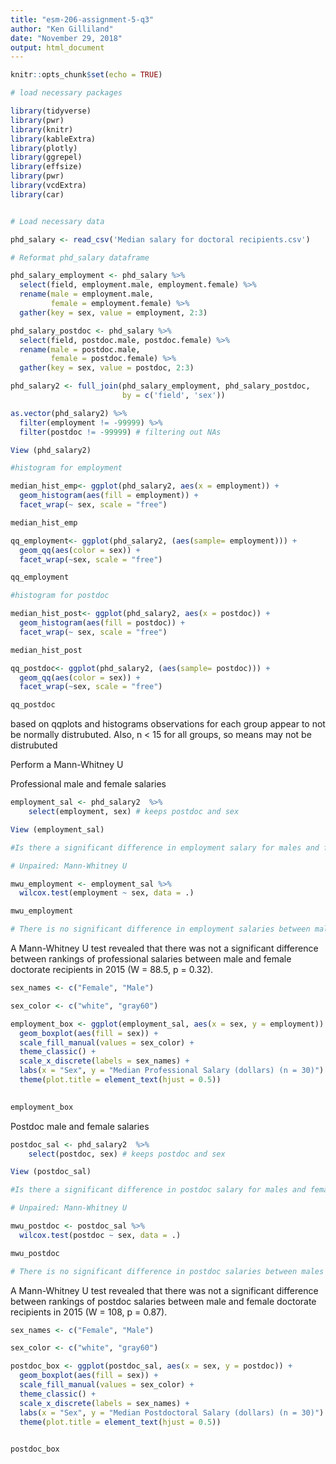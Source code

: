 ```yaml
---
title: "esm-206-assignment-5-q3"
author: "Ken Gilliland"
date: "November 29, 2018"
output: html_document
---
```


```r
knitr::opts_chunk$set(echo = TRUE)
```

```r

# load necessary packages

library(tidyverse)
library(pwr)
library(knitr)
library(kableExtra)
library(plotly)
library(ggrepel)
library(effsize)
library(pwr)
library(vcdExtra)
library(car)



```

```r
# Load necessary data

phd_salary <- read_csv('Median salary for doctoral recipients.csv')

# Reformat phd_salary dataframe

phd_salary_employment <- phd_salary %>% 
  select(field, employment.male, employment.female) %>% 
  rename(male = employment.male,
         female = employment.female) %>% 
  gather(key = sex, value = employment, 2:3)

phd_salary_postdoc <- phd_salary %>% 
  select(field, postdoc.male, postdoc.female) %>%
  rename(male = postdoc.male,
         female = postdoc.female) %>% 
  gather(key = sex, value = postdoc, 2:3)

phd_salary2 <- full_join(phd_salary_employment, phd_salary_postdoc,
                         by = c('field', 'sex'))

as.vector(phd_salary2) %>% 
  filter(employment != -99999) %>% 
  filter(postdoc != -99999) # filtering out NAs  

View (phd_salary2)
```


```r
#histogram for employment

median_hist_emp<- ggplot(phd_salary2, aes(x = employment)) +
  geom_histogram(aes(fill = employment)) +
  facet_wrap(~ sex, scale = "free")

median_hist_emp
```

```r
qq_employment<- ggplot(phd_salary2, (aes(sample= employment))) +
  geom_qq(aes(color = sex)) +
  facet_wrap(~sex, scale = "free")

qq_employment
```

```r
#histogram for postdoc

median_hist_post<- ggplot(phd_salary2, aes(x = postdoc)) +
  geom_histogram(aes(fill = postdoc)) +
  facet_wrap(~ sex, scale = "free")

median_hist_post
```

```r
qq_postdoc<- ggplot(phd_salary2, (aes(sample= postdoc))) +
  geom_qq(aes(color = sex)) +
  facet_wrap(~sex, scale = "free")

qq_postdoc
```

based on qqplots and histograms observations for each group appear to not be normally distrubuted. Also, n < 15 for all groups, so means may not be distrubuted

Perform a Mann-Whitney U

Professional male and female salaries

```r
employment_sal <- phd_salary2  %>% 
    select(employment, sex) # keeps postdoc and sex

View (employment_sal)
```

```r
#Is there a significant difference in employment salary for males and females?

# Unpaired: Mann-Whitney U

mwu_employment <- employment_sal %>%
  wilcox.test(employment ~ sex, data = .)

mwu_employment

# There is no significant difference in employment salaries between males and females.
```

A Mann-Whitney U test revealed that there was not a significant difference between rankings of professional salaries between male and female doctorate recipients in 2015 (W = 88.5, p = 0.32). 

```r

sex_names <- c("Female", "Male")

sex_color <- c("white", "gray60")

employment_box <- ggplot(employment_sal, aes(x = sex, y = employment)) +
  geom_boxplot(aes(fill = sex)) +
  scale_fill_manual(values = sex_color) +
  theme_classic() +
  scale_x_discrete(labels = sex_names) +
  labs(x = "Sex", y = "Median Professional Salary (dollars) (n = 30)") +
  theme(plot.title = element_text(hjust = 0.5))
  

employment_box
```
Postdoc male and female salaries

```r
postdoc_sal <- phd_salary2  %>% 
    select(postdoc, sex) # keeps postdoc and sex

View (postdoc_sal)
```

```r
#Is there a significant difference in postdoc salary for males and females?

# Unpaired: Mann-Whitney U

mwu_postdoc <- postdoc_sal %>%
  wilcox.test(postdoc ~ sex, data = .)

mwu_postdoc

# There is no significant difference in postdoc salaries between males and females.

```

A Mann-Whitney U test revealed that there was not a significant difference between rankings of postdoc salaries between male and female doctorate recipients in 2015 (W = 108, p = 0.87).  



```r

sex_names <- c("Female", "Male")

sex_color <- c("white", "gray60")

postdoc_box <- ggplot(postdoc_sal, aes(x = sex, y = postdoc)) +
  geom_boxplot(aes(fill = sex)) +
  scale_fill_manual(values = sex_color) +
  theme_classic() +
  scale_x_discrete(labels = sex_names) +
  labs(x = "Sex", y = "Median Postdoctoral Salary (dollars) (n = 30)") +
  theme(plot.title = element_text(hjust = 0.5))
  

postdoc_box
```



